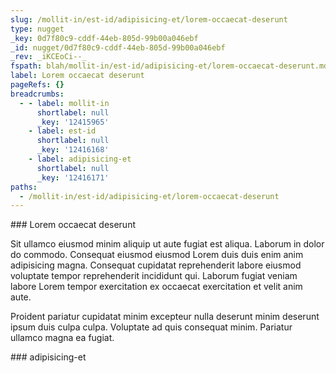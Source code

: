```yaml
---
slug: /mollit-in/est-id/adipisicing-et/lorem-occaecat-deserunt
type: nugget
_key: 0d7f80c9-cddf-44eb-805d-99b00a046ebf
_id: nugget/0d7f80c9-cddf-44eb-805d-99b00a046ebf
_rev: _iKCEoCi--_
fspath: blah/mollit-in/est-id/adipisicing-et/lorem-occaecat-deserunt.md
label: Lorem occaecat deserunt
pageRefs: {}
breadcrumbs:
  - - label: mollit-in
      shortlabel: null
      _key: '12415965'
    - label: est-id
      shortlabel: null
      _key: '12416168'
    - label: adipisicing-et
      shortlabel: null
      _key: '12416171'
paths:
  - /mollit-in/est-id/adipisicing-et/lorem-occaecat-deserunt
---
```


<NuggetArea>
<Nugget slug="/mollit-in/est-id/adipisicing-et/lorem-occaecat-deserunt" type="nugget" _key="0d7f80c9-cddf-44eb-805d-99b00a046ebf" _id="nugget/0d7f80c9-cddf-44eb-805d-99b00a046ebf" _rev="_iKCEoCi--_" fspath="blah/mollit-in/est-id/adipisicing-et/lorem-occaecat-deserunt.md" label="Lorem occaecat deserunt" paths="/mollit-in/est-id/adipisicing-et/lorem-occaecat-deserunt">
<NuggetBody>
### Lorem occaecat deserunt

Sit ullamco eiusmod minim aliquip ut aute fugiat est aliqua. Laborum in dolor do commodo. Consequat eiusmod eiusmod Lorem duis duis enim anim adipisicing magna. Consequat cupidatat reprehenderit labore eiusmod voluptate tempor reprehenderit incididunt qui. Laborum fugiat veniam labore Lorem tempor exercitation ex occaecat exercitation et velit anim aute.

Proident pariatur cupidatat minim excepteur nulla deserunt minim deserunt ipsum duis culpa culpa. Voluptate ad quis consequat minim. Pariatur ullamco magna ea fugiat.

</NuggetBody>
<Breadcrumbs>
<Crumbs>
<Crumb _key="12415965" label="mollit-in" /><Crumb _key="12416168" label="est-id" /><Crumb _key="12416171" label="adipisicing-et" />
</Crumbs>
</Breadcrumbs>
</Nugget>

<NuggetsInbound>
</NuggetsInbound>
<NuggetsOutbound>
</NuggetsOutbound>
</NuggetArea>
<PassagesInbound>
<Passage direction="inbound" type="passage" _key="12416171" _id="passage/12416171" _rev="_iKCEoCe--A" label="adipisicing-et" passage="adipisicing-et" fspath="blah/mollit-in/est-id/adipisicing-et" paths="/mollit-in/est-id/adipisicing-et" slug="/mollit-in/est-id/adipisicing-et">
<NuggetBody>
### adipisicing-et

</NuggetBody>
<Breadcrumbs>
<Crumbs>
<Crumb _key="12415965" label="mollit-in" /><Crumb _key="12416168" label="est-id" />
</Crumbs>
</Breadcrumbs>
</Passage>

</PassagesInbound>
<PassagesOutbound>
</PassagesOutbound>